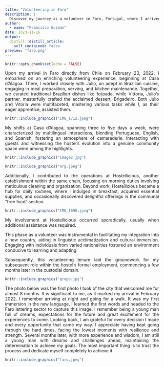 ```yaml
---
title: "Volunteering in Faro"
description: |
  Discover my journey as a volunteer in Faro, Portugal, where I arrived from Chile in February 2022. From aiding in Brazilian cuisine at Casa d’Alagoa to contributing to the daily routines at Hostellicious, delve into my enriching experiences in a new country, embracing diverse cultures and languages along the way.
author:
  - name: "Francisco Guzmán"
date: 2023-11-16
output:
  distill::distill_article:
    self_contained: false
preview: "faro.png"
---
```


<style>
  body {
    text-align: justify;
  }

  h1, h2, h3, h4, h5, h6 {
    text-align: left; /* Adjust as needed */
  }

  /* For table of contents (toc) */
  /* Assuming your toc class is toc */
  .toc {
    text-align: left; /* Adjust as needed */
  }
</style>

```r
knitr::opts_chunk$set(echo = FALSE)
```

Upon my arrival in Faro directly from Chile on February 23, 2022, I embarked on an enriching volunteering experience, beginning at Casa d’Alagoa. There, I worked closely with Julio, an adept in Brazilian cuisine, engaging in meal preparation, serving, and kitchen maintenance. Together, we curated traditional Brazilian dishes like feijoada, while Vittoria, Julio's partner, masterfully crafted the acclaimed dessert, Brigadeiro. Both Julio and Vitoria were multifaceted, mastering various tasks while I, as their eager apprentice, assisted them.

```r
knitr::include_graphics("IMG_1712.jpeg")

```

My shifts at Casa d’Alagoa, spanning three to five days a week, were characterized by multilingual interactions, blending Portuguese, English, and Spanish, fostering an atmosphere of camaraderie. Interacting with guests and witnessing the hostel's evolution into a genuine community space were among the highlights.

```r
knitr::include_graphics("image2.jpg")

```

```r
knitr::include_graphics("arg.jpeg")

```

Additionally, I contributed to the operations at Hostellicious, another establishment within the same chain, focusing on morning duties involving meticulous cleaning and organization. Beyond work, Hostellicious became a hub for daily routines, where I indulged in breakfast, acquired essential supplies, and occasionally discovered delightful offerings in the communal "free food" section.

```r
knitr::include_graphics("IMG_1690.jpeg")

```

My involvement at Hostellicious occurred sporadically, usually when additional assistance was required.

This phase as a volunteer was instrumental in facilitating my integration into a new country, aiding in linguistic acclimatization and cultural immersion. Engaging with individuals from varied nationalities fostered an environment conducive to learning and adapting.

Subsequently, this volunteering tenure laid the groundwork for my subsequent role within the hostel's formal employment, commencing a few months later in the custodial domain.

```r
knitr::include_graphics("grupo.jpg")

```

The photo below was the first photo I took of the city that welcomed me for almost 8 months. It is significant to me, as it marked my arrival in February 2022. I remember arriving at night and going for a walk. It was my first immersion in the new language, I learned the first words and headed to the Faro lettering sector to capture this image. I remember being a young man full of dreams, expectations for the future and great excitement for the experiences to come. Looking back, I am grateful for every decision I made and every opportunity that came my way. I appreciate having kept going through the hard times, facing the lowest moments with resilience and strength. Several months later, with more experience and wisdom, I am still a young man with dreams and challenges ahead, maintaining the determination to achieve my goals. The most important thing is to trust the process and dedicate myself completely to achieve it.

```r
knitr::include_graphics("faro.jpeg")

```
